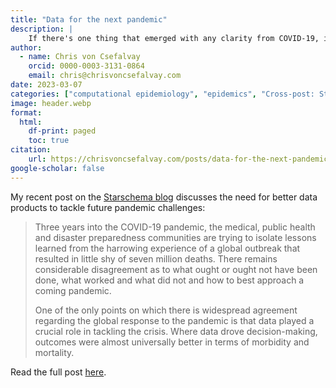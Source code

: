 ```yaml
---
title: "Data for the next pandemic"
description: |
    If there's one thing that emerged with any clarity from COVID-19, it's that where data played a decisive role in guiding policy interventions, outcomes were better. We need better data for the next pandemic.
author:
  - name: Chris von Csefalvay
    orcid: 0000-0003-3131-0864
    email: chris@chrisvoncsefalvay.com
date: 2023-03-07
categories: ["computational epidemiology", "epidemics", "Cross-post: Starschema"]
image: header.webp
format:
  html:
    df-print: paged
    toc: true
citation:
    url: https://chrisvoncsefalvay.com/posts/data-for-the-next-pandemic
google-scholar: false
---
```


My recent post on the [Starschema blog](https://medium.com/starschema-blog) discusses the need for better data products to tackle future pandemic challenges:

> Three years into the COVID-19 pandemic, the medical, public health and disaster preparedness communities are trying to isolate lessons learned from the harrowing experience of a global outbreak that resulted in little shy of seven million deaths. There remains considerable disagreement as to what ought or ought not have been done, what worked and what did not and how to best approach a coming pandemic.
>
> One of the only points on which there is widespread agreement regarding the global response to the pandemic is that data played a crucial role in tackling the crisis. Where data drove decision-making, outcomes were almost universally better in terms of morbidity and mortality.

Read the full post [here](https://medium.com/starschema-blog/data-for-the-next-pandemic-f340cac8558c).